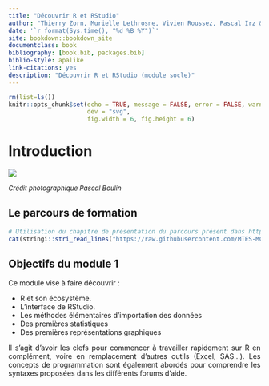 ```yaml
---
title: "Découvrir R et RStudio"
author: "Thierry Zorn, Murielle Lethrosne, Vivien Roussez, Pascal Irz & Nicolas Torterotot"
date: '`r format(Sys.time(), "%d %B %Y")`'
site: bookdown::bookdown_site
documentclass: book
bibliography: [book.bib, packages.bib]
biblio-style: apalike
link-citations: yes
description: "Découvrir R et RStudio (module socle)"
---
```


```{=html}
<style> 
  body {text-align: justify;}
</style>
```
```r
rm(list=ls())
knitr::opts_chunk$set(echo = TRUE, message = FALSE, error = FALSE, warning = FALSE,
                      dev = "svg",
                      fig.width = 6, fig.height = 6)
```

# Introduction

![](images/grenouille.jpg)

<font size="2"> *Crédit photographique Pascal Boulin* </font>

## Le parcours de formation

```r
# Utilisation du chapitre de présentation du parcours présent dans https://github.com/MTES-MCT/parcours-r
cat(stringi::stri_read_lines("https://raw.githubusercontent.com/MTES-MCT/parcours-r/master/parties_communes/le_parcours_R.Rmd", encoding = "UTF-8"), sep = "\n")

```


## Objectifs du module 1

Ce module vise à faire découvrir :

-   R et son écosystème.  
-   L'interface de RStudio.  
-   Les méthodes élémentaires d'importation des données  
-   Des premières statistiques  
-   Des premières représentations graphiques  

Il s'agit d'avoir les clefs pour commencer à travailler rapidement sur R en complément, voire en remplacement d'autres outils (Excel, SAS...). Les concepts de programmation sont également abordés pour comprendre les syntaxes proposées dans les différents forums d'aide.
